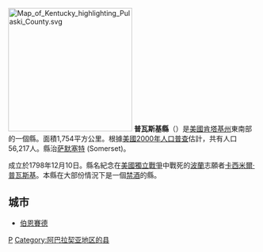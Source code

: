 {{Otheruses|普瓦斯基縣|subject=美國肯塔基州的一個縣|other=同名的縣}}
[[File:Map_of_Kentucky_highlighting_Pulaski_County.svg|250px]]
'''普瓦斯基縣'''（{{lang-en|Pulaski County}}）是[[美國|美國]][[肯塔基州|肯塔基州]]東南部的一個縣。面積1,754平方公里。根據[[美國2000年人口普查|美國2000年人口普查]]估計，共有人口56,217人。縣治[[萨默塞特_(肯塔基州)|萨默塞特]] (Somerset)。

成立於1798年12月10日。縣名紀念在[[美國獨立戰爭|美國獨立戰爭]]中戰死的[[波蘭|波蘭]]志願者[[卡西米爾·普瓦斯基|卡西米爾·普瓦斯基]]。本縣在大部份情況下是一個[[禁酒|禁酒]]的縣。

== 城市 ==

* [[伯恩赛德_(肯塔基州)|伯恩賽德]]

[[Category:肯塔基州行政区划|P]]
[[Category:阿巴拉契亚地区的县|Category:阿巴拉契亚地区的县]]